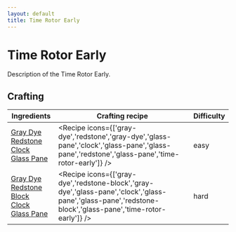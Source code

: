 ```yaml
---
layout: default
title: Time Rotor Early
---
```



Time Rotor Early
===================

Description of the Time Rotor Early.

## Crafting

| Ingredients | Crafting recipe | Difficulty |
| ----------- | --------------- | ------------- |
| [Gray Dye](https://minecraft.wiki/w/Gray_Dye)<br/>[Redstone](https://minecraft.wiki/w/Redstone)<br/>[Clock](https://minecraft.wiki/w/Clock)<br/>[Glass Pane](https://minecraft.wiki/w/Glass_Pane) | <Recipe icons={['gray-dye','redstone','gray-dye','glass-pane','clock','glass-pane','glass-pane','redstone','glass-pane','time-rotor-early']} /> | easy |
| [Gray Dye](https://minecraft.wiki/w/Gray_Dye)<br/>[Redstone Block](https://minecraft.wiki/w/Redstone_Block)<br/>[Clock](https://minecraft.wiki/w/Clock)<br/>[Glass Pane](https://minecraft.wiki/w/Glass_Pane) | <Recipe icons={['gray-dye','redstone-block','gray-dye','glass-pane','clock','glass-pane','glass-pane','redstone-block','glass-pane','time-rotor-early']} /> | hard |

